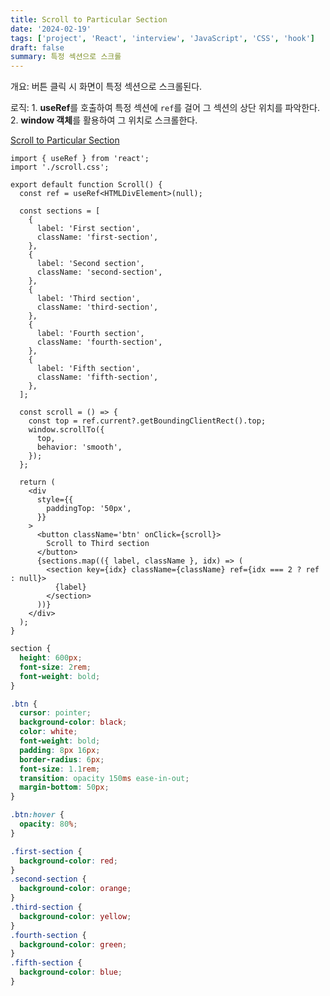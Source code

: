 ```yaml
---
title: Scroll to Particular Section
date: '2024-02-19'
tags: ['project', 'React', 'interview', 'JavaScript', 'CSS', 'hook']
draft: false
summary: 특정 섹션으로 스크롤
---
```


개요: 버튼 클릭 시 화면이 특정 섹션으로 스크롤된다.

로직: 1. **useRef**를 호출하여 특정 섹션에 `ref`를 걸어 그 섹션의 상단 위치를 파악한다. 2. **window 객체**를 활용하여 그 위치로 스크롤한다.

[Scroll to Particular Section](https://github.com/Valentin1495/React-Projects-for-Interview/tree/main/src/components/Scroll)

```tsx:src/components/Scroll/scroll.tsx
import { useRef } from 'react';
import './scroll.css';

export default function Scroll() {
  const ref = useRef<HTMLDivElement>(null);

  const sections = [
    {
      label: 'First section',
      className: 'first-section',
    },
    {
      label: 'Second section',
      className: 'second-section',
    },
    {
      label: 'Third section',
      className: 'third-section',
    },
    {
      label: 'Fourth section',
      className: 'fourth-section',
    },
    {
      label: 'Fifth section',
      className: 'fifth-section',
    },
  ];

  const scroll = () => {
    const top = ref.current?.getBoundingClientRect().top;
    window.scrollTo({
      top,
      behavior: 'smooth',
    });
  };

  return (
    <div
      style={{
        paddingTop: '50px',
      }}
    >
      <button className='btn' onClick={scroll}>
        Scroll to Third section
      </button>
      {sections.map(({ label, className }, idx) => (
        <section key={idx} className={className} ref={idx === 2 ? ref : null}>
          {label}
        </section>
      ))}
    </div>
  );
}
```

```css:src/components/Scroll/scroll.css
section {
  height: 600px;
  font-size: 2rem;
  font-weight: bold;
}

.btn {
  cursor: pointer;
  background-color: black;
  color: white;
  font-weight: bold;
  padding: 8px 16px;
  border-radius: 6px;
  font-size: 1.1rem;
  transition: opacity 150ms ease-in-out;
  margin-bottom: 50px;
}

.btn:hover {
  opacity: 80%;
}

.first-section {
  background-color: red;
}
.second-section {
  background-color: orange;
}
.third-section {
  background-color: yellow;
}
.fourth-section {
  background-color: green;
}
.fifth-section {
  background-color: blue;
}
```